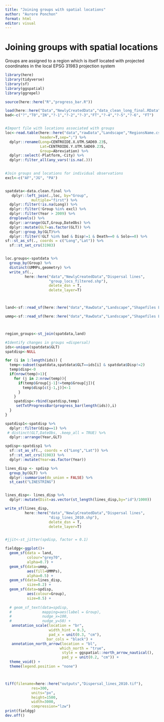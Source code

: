 ```yaml
---
title: "Joining groups with spatial locations"
author: "Aurore Ponchon"
format: html
editor: visual
---
```


# Joining groups with spatial locations

Groups are assigned to a region which is itself located with projected coordinates in the local EPSG 31983 projection system

```r
library(here)
library(tidyverse)
library(sf)
library(ggspatial)
library(ggrepel)

source(here::here("R","progress_bar.R"))

load(here::here("Data","NewlyCreatedData","data_clean_long_final.RData"))
bad<-c("?","T0","IN","?-1","?-2","?-3","FT","?-4","?-5","?-6", "FT")


#Import file with locations associated with groups
loc<-read.table(here::here("data","rawData","Landscape","RegionsName.csv"),
                header=T,sep=";") %>% 
  dplyr::rename(Long=CENTROIDE.X.UTM.SAD69.23S,
                Lat=CENTROIDE.Y.UTM.SAD69.23S,
                Group=Abreviation) %>% 
  dplyr::select(-Platform,-City) %>% 
  dplyr::filter_all(any_vars(!is.na(.)))
  

#Join groups and locations for individual observations
excl<-c("AF","JG", "PA")


spatdata<-data.clean.final %>% 
   dplyr::left_join(.,loc, by="Group",
            multiple="first") %>% 
  dplyr::filter(!is.na(Long)) %>%
  dplyr::filter(!Group %in% excl) %>% 
  dplyr::filter(Year > 2009) %>% 
  droplevels() %>% 
  dplyr::arrange(GLT,Group,DateObs) %>% 
  dplyr::mutate(GLT=as.factor(GLT)) %>% 
  dplyr::group_by(GLT)%>% 
  dplyr::filter(!GLT %in% bad & Disp!=1 & Death==0 & Solo==0) %>% 
sf::st_as_sf(., coords = c("Long","Lat")) %>% 
  sf::st_set_crs(31983) 


loc.groups<-spatdata %>% 
  group_by(Group) %>% 
  distinct(UMMPs,geometry) %>% 
  write_sf(.,
         here::here("data","NewlyCreatedData","Dispersal lines",
                    "group_locs_filtered.shp"),
                    delete_dsn = T,
                    delete_layer=T)



land<-sf::read_sf(here::here("data","RawData","Landscape","Shapefiles Landscape AMLD", "SIG-EDUC Redescobrindo 2021 - Fragmentos de Vegetação.shp")) 

ummp<-sf::read_sf(here::here("data","RawData","Landscape","Shapefiles Landscape AMLD", "SIG-LGCI_UMMP-13.shp")) 



region_groups<-st_join(spatdata,land)

#Identify changes in groups =dispersal)
ids<-unique(spatdata$GLT)
spatdisp<-NULL

for (i in 1:length(ids)) {
  temp<-subset(spatdata,spatdata$GLT==ids[i] & spatdata$Disp!=2)
  temp$disp<-0
  if(nrow(temp)>1){
    for (j in 2:nrow(temp)){
      if(temp$Group[j-1]!=temp$Group[j]){
        temp$disp[c(j-1,j)]<-1
      }
    }
    spatdisp<-rbind(spatdisp,temp)   
     setTxtProgressBar(progress_bar(length(ids)),i)  
  }
}  

spatdisp1<-spatdisp %>% 
  dplyr::filter(disp==1) %>% 
 # distinct(GLT,DateObs, .keep_all = TRUE) %>% 
  dplyr::arrange(Year,GLT) 

spdisp<-spatdisp1 %>% 
  sf::st_as_sf(., coords = c("Long","Lat")) %>% 
  sf::st_set_crs(31983) %>% 
  dplyr::mutate(Year=as.factor(Year))

lines_disp <- spdisp %>% 
  group_by(GLT) %>%
  dplyr::summarise(do_union = FALSE) %>%
  st_cast("LINESTRING") 


lines_disp<- lines_disp %>% 
  dplyr::mutate(Dist=as.vector(st_length(lines_disp,by="id")/1000))

write_sf(lines_disp,
         here::here("data","NewlyCreatedData","Dispersal lines",
                    "disp_lines_2010.shp"),
                    delete_dsn = T,
                    delete_layer=T)


#jjit<-st_jitter(spdisp, factor = 0.1)

fieldgg<-ggplot()+
  geom_sf(data = land,
          colour="grey70",
          alpha=0.7) + 
  geom_sf(data=ummp,
          aes(fill=UMMPs),
          alpha=0.5) +
  geom_sf(data=lines_disp,
          size=0.2) +  
  geom_sf(data=spdisp,
          aes(colour=Group),
          size=0.5) +  
  
  # geom_sf_text(data=spdisp,
  #              mapping=aes(label = Group),
  #              nudge_x=100,
  #              nudge_y=50) +
   annotation_scale(location = "br",
                    width_hint = 0.3,
                    pad_x = unit(0.3, "cm"),
                   bar_cols = "black") +
   annotation_north_arrow(location = "bl",
                         which_north = "true",
                          style = ggspatial::north_arrow_nautical(),
                          pad_y = unit(0.2, "cm")) +
  theme_void() +
  theme(legend.position = "none")



tiff(filename=here::here("outputs","Dispersal_lines_2010.tif"), 
            res=300,
            units="px",
            height=1500,
            width=3000,
            compression="lzw")
print(fieldgg)
dev.off()
```
